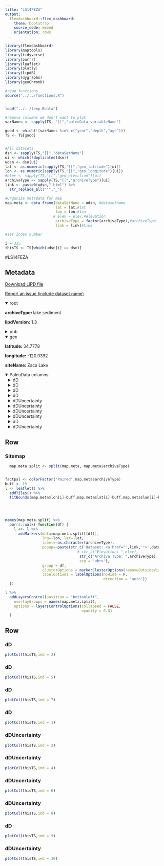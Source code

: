 ```yaml
---
title: "LS14FEZA"
output: 
  flexdashboard::flex_dashboard:
    theme: bootstrap
    source_code: embed
    orientation: rows
---
```


```r
library(flexdashboard)
library(maptools)
library(tidyverse)
library(purrr)
library(leaflet)
library(plotly)
library(lipdR)
library(dygraphs)
library(geoChronR)

#read functions
source("../../functions.R")


load("../../temp.Rdata")

#remove columns we don't want to plot
varNames <- sapply(TS, "[[","paleoData_variableName")

good <- which(!(varNames %in% c("year","depth","age")))
TS <- TS[good]


#All datasets
dsn <- sapply(TS,"[[","dataSetName")
ui <- which(!duplicated(dsn))
udsn <- dsn[ui]
lat <- as.numeric(sapply(TS,"[[","geo_latitude")[ui])
lon <- as.numeric(sapply(TS,"[[","geo_longitude")[ui])
#elev <- sapply(TS,"[[","geo_elevation")[ui]
archiveType <- sapply(TS,"[[","archiveType")[ui]
link <- paste0(udsn,".html") %>% 
  str_replace_all("'","_")

#Organize metadata for map
map.meta <- data.frame(dataSetName = udsn, #datasetname
                       lat = lat,#lat
                       lon = lon,#lon
                      # elev = elev,#elevation
                       archiveType = factor(archiveType),#archiveType
                       link = link)#Link

#set index number

i = 325
thisTS <- TS[which(udsn[i] == dsn)]
```
#LS14FEZA

Metadata {.sidebar}
-------------------------------------
[Download LiPD file](LS14FEZA.lpd)
            

[Report an issue (include dataset name)](https://github.com/nickmckay/LiPDverse/issues)

<details open style="margin-left: 0px">
<summary>root</summary>
<p style="margin-left: 0px"><strong>archiveType: </strong>lake sediment
<p style="margin-left: 0px"><strong>lipdVersion: </strong>1.3
</details>
<details>
<summary>pub</summary>
<details style="margin-left: 10px">
<summary>pub1</summary>
<p style="margin-left: 10px"><strong>author: </strong>Feakins, Sarah J. , Kirby, Matthew E. , Cheetham, Michael I. , Ibarra, Yadira , Zimmerman, Susan R.H.
<p style="margin-left: 10px"><strong>pubYear: </strong>2014
<p style="margin-left: 10px"><strong>DOI: </strong>10.1016/j.orggeochem.2013.10.015
</details>
</details>
<details open style="margin-left: 0px">
<summary>geo</summary>
<p style="margin-left: 0px"><strong>latitude: </strong>34.7778
<p style="margin-left: 0px"><strong>longitude: </strong>-120.0392
<p style="margin-left: 0px"><strong>siteName: </strong>Zaca Lake
</details>
<details open>
<summary>PaleoData columns</summary>
<details style="margin-left: 10px">
<summary>dD</summary>
<p style="margin-left: 10px"><strong>TSid: </strong>LS14FEZA01B
<p style="margin-left: 10px"><strong>variableName: </strong>dD
<p style="margin-left: 10px"><strong>units: </strong>permil
<p style="margin-left: 10px"><strong>description: </strong>biomarkers
<details>
<summary>interpretation</summary>
<details style="margin-left: 20px">
<summary>1</summary>
<p style="margin-left: 20px"><strong>basis: </strong>Downcore variation involved subtle changes in distribution, C22 and C24 covarying and suggesting a similar source, perhaps partially aquatic, with an increase in recent decades perhaps related to indirect fertilization of the lake (Fig. 5a).
<p style="margin-left: 20px"><strong>inferredMaterial: </strong>lake water and soil water
<p style="margin-left: 20px"><strong>rank: </strong>1
<p style="margin-left: 20px"><strong>scope: </strong>isotope
<p style="margin-left: 20px"><strong>variable: </strong>Veg
</details>
</details>
</details>
<details style="margin-left: 10px">
<summary>dD</summary>
<p style="margin-left: 10px"><strong>TSid: </strong>LS14FEZA01C
<p style="margin-left: 10px"><strong>variableName: </strong>dD
<p style="margin-left: 10px"><strong>units: </strong>permil
<p style="margin-left: 10px"><strong>description: </strong>terrestrial biomarker
<details>
<summary>interpretation</summary>
<details style="margin-left: 20px">
<summary>1</summary>
<p style="margin-left: 20px"><strong>basis: </strong>These changes in moisture source have been further linked to SST anomalies (SSTa) in the Kuroshio Extension region of the N Pacific, which exerts steering on atmo- spheric circulation and hence moisture sources to the west coast of N America. ... These positive excursions may be linked to warm Kuroshio Extension SSTa, driv- ing greater amplitude waves in the circulation over the N Pacific entraining subtropical moisture sources but generally associated with drier conditions in coastal southern California. Conversely negative isotopic excursions centered on 300 and 800 yr BP may correspond to more N Pacific moisture flux and wetter conditions in coastal southern California, the former of these perhaps associ- ated with the Little Ice Age. In combination with other proxies recording wet/dry climate regime shifts, the information on mois- ture source from precipitation isotopes may thus be particularly helpful in understanding the dynamical causes of hydroclimate shifts. Warm SST anomaly --> less moisture flux -->more enriched precipitation. "Elevated dD values indi- cate more (sub)tropical moisture sources and/or drier conditions, whereas lower dD values are consistent with N Pacific moisture sources and/or more antecedent precipitation. "
<p style="margin-left: 20px"><strong>interpDirection: </strong>decrease
<p style="margin-left: 20px"><strong>scope: </strong>climate
<p style="margin-left: 20px"><strong>variable: </strong>Moisture flux from the subtropical North Pacific (driven by SST anomalies in the Kuroshio Extension region)
</details>
<details style="margin-left: 20px">
<summary>2</summary>
<p style="margin-left: 20px"><strong>basis: </strong>SEASONALITY: "First, during water uptake, plants are expected to sample the spring growing season precipitation, at the end of the wet season [October-March], as the temperature warms up and before the dry summer months (Feakins and Sessions, 2010; Kahmen et al., 2011; Tipple et al., 2013). During this time, the plants may record the isotopic signature of just a few storms each year heightening variability; however, sedimentary samples integrating a decade might average the signal from > 20 storms. " PARAMETER: "Paleoclimatic interpretation of the precipitation isotopic history recorded in the Crystal Cave has been suggested to record changes in moisture source primarily and local amount effect secondarily (McCabe-Glynn et al., 2013). ... Our record provides an extension of the Crystal Cave isotopic record, from a more southerly coastal location, but likely also records interdecadal variability in the same processes. ... We suggest that the plant leaf wax record preferentially captures spring precipitation isotopic anomalies integrated over decades, providing a sensitive record of atmospheric circulation and moisture source changes. "
<p style="margin-left: 20px"><strong>direction: </strong>positive
<p style="margin-left: 20px"><strong>inferredMaterial: </strong>soil water
<p style="margin-left: 20px"><strong>integrationTimeBasis: </strong>Rapid transfer from plant to sediment is likely within the small, steep-sided watershed, suggesting that the leaf wax record would be capable of reconstructing up to decadal resolution variation in leaf wax dD values.
<p style="margin-left: 20px"><strong>integrationTimeUnits: </strong>years
<p style="margin-left: 20px"><strong>rank: </strong>1
<p style="margin-left: 20px"><strong>scope: </strong>isotope
<p style="margin-left: 20px"><strong>seasonality: </strong>spring
<p style="margin-left: 20px"><strong>variable: </strong>P_isotope
</details>
<details style="margin-left: 20px">
<summary>3</summary>
<p style="margin-left: 20px"><strong>basis: </strong>SEASONALITY: "First, during water uptake, plants are expected to sample the spring growing season precipitation, at the end of the wet season [October-March], as the temperature warms up and before the dry summer months (Feakins and Sessions, 2010; Kahmen et al., 2011; Tipple et al., 2013). During this time, the plants may record the isotopic signature of just a few storms each year heightening variability; however, sedimentary samples integrating a decade might average the signal from > 20 storms. " PARAMETER: "Paleoclimatic interpretation of the precipitation isotopic history recorded in the Crystal Cave has been suggested to record changes in moisture source primarily and local amount effect secondarily (McCabe-Glynn et al., 2013). ... Our record provides an extension of the Crystal Cave isotopic record, from a more southerly coastal location, but likely also records interdecadal variability in the same processes."
<p style="margin-left: 20px"><strong>rank: </strong>2
<p style="margin-left: 20px"><strong>scope: </strong>isotope
<p style="margin-left: 20px"><strong>seasonality: </strong>spring
<p style="margin-left: 20px"><strong>variable: </strong>precipitation amount
</details>
<details style="margin-left: 20px">
<summary>4</summary>
<p style="margin-left: 20px"><strong>basis: </strong>Secondly, plant community changes in the catchment (or other ecological changes) may influence the dD record. Vegetation changes could reasonably have an influence on the mean catchment ewax/precip that lasts for decades, so this mecha- nism might operate too slowly to explain sample-to-sample vari- ability in the sediment, although it may contribute to the multi- decadal variability. We observed abundance variation in homo- logues downcore (Fig. 5), which could be consistent with ecological changes influencing dD values; however, the non-unique chain length distributions of different plant species (Bush and McIner- ney, 2013) make it impossible to draw unique solutions here.
<p style="margin-left: 20px"><strong>rank: </strong>3
<p style="margin-left: 20px"><strong>scope: </strong>isotope
<p style="margin-left: 20px"><strong>variable: </strong>plant community composition
</details>
</details>
</details>
<details style="margin-left: 10px">
<summary>dD</summary>
<p style="margin-left: 10px"><strong>TSid: </strong>LS14FEZA01D
<p style="margin-left: 10px"><strong>variableName: </strong>dD
<p style="margin-left: 10px"><strong>units: </strong>permil
<p style="margin-left: 10px"><strong>description: </strong>terrestrial biomarker
<details>
<summary>interpretation</summary>
<details style="margin-left: 20px">
<summary>1</summary>
<p style="margin-left: 20px"><strong>basis: </strong>These changes in moisture source have been further linked to SST anomalies (SSTa) in the Kuroshio Extension region of the N Pacific, which exerts steering on atmo- spheric circulation and hence moisture sources to the west coast of N America. ... These positive excursions may be linked to warm Kuroshio Extension SSTa, driv- ing greater amplitude waves in the circulation over the N Pacific entraining subtropical moisture sources but generally associated with drier conditions in coastal southern California. Conversely negative isotopic excursions centered on 300 and 800 yr BP may correspond to more N Pacific moisture flux and wetter conditions in coastal southern California, the former of these perhaps associ- ated with the Little Ice Age. In combination with other proxies recording wet/dry climate regime shifts, the information on mois- ture source from precipitation isotopes may thus be particularly helpful in understanding the dynamical causes of hydroclimate shifts. Warm SST anomaly --> less moisture flux -->more enriched precipitation. "Elevated dD values indi- cate more (sub)tropical moisture sources and/or drier conditions, whereas lower dD values are consistent with N Pacific moisture sources and/or more antecedent precipitation. "
<p style="margin-left: 20px"><strong>interpDirection: </strong>decrease
<p style="margin-left: 20px"><strong>scope: </strong>climate
<p style="margin-left: 20px"><strong>variable: </strong>Moisture flux from the subtropical North Pacific (driven by SST anomalies in the Kuroshio Extension region)
</details>
<details style="margin-left: 20px">
<summary>2</summary>
<p style="margin-left: 20px"><strong>basis: </strong>SEASONALITY: "First, during water uptake, plants are expected to sample the spring growing season precipitation, at the end of the wet season [October-March], as the temperature warms up and before the dry summer months (Feakins and Sessions, 2010; Kahmen et al., 2011; Tipple et al., 2013). During this time, the plants may record the isotopic signature of just a few storms each year heightening variability; however, sedimentary samples integrating a decade might average the signal from > 20 storms. " PARAMETER: "Paleoclimatic interpretation of the precipitation isotopic history recorded in the Crystal Cave has been suggested to record changes in moisture source primarily and local amount effect secondarily (McCabe-Glynn et al., 2013). ... Our record provides an extension of the Crystal Cave isotopic record, from a more southerly coastal location, but likely also records interdecadal variability in the same processes. ... We suggest that the plant leaf wax record preferentially captures spring precipitation isotopic anomalies integrated over decades, providing a sensitive record of atmospheric circulation and moisture source changes. "
<p style="margin-left: 20px"><strong>direction: </strong>positive
<p style="margin-left: 20px"><strong>inferredMaterial: </strong>soil water
<p style="margin-left: 20px"><strong>integrationTimeBasis: </strong>Rapid transfer from plant to sediment is likely within the small, steep-sided watershed, suggesting that the leaf wax record would be capable of reconstructing up to decadal resolution variation in leaf wax dD values.
<p style="margin-left: 20px"><strong>integrationTimeUnits: </strong>years
<p style="margin-left: 20px"><strong>rank: </strong>1
<p style="margin-left: 20px"><strong>scope: </strong>isotope
<p style="margin-left: 20px"><strong>seasonality: </strong>spring
<p style="margin-left: 20px"><strong>variable: </strong>P_isotope
</details>
<details style="margin-left: 20px">
<summary>3</summary>
<p style="margin-left: 20px"><strong>basis: </strong>SEASONALITY: "First, during water uptake, plants are expected to sample the spring growing season precipitation, at the end of the wet season [October-March], as the temperature warms up and before the dry summer months (Feakins and Sessions, 2010; Kahmen et al., 2011; Tipple et al., 2013). During this time, the plants may record the isotopic signature of just a few storms each year heightening variability; however, sedimentary samples integrating a decade might average the signal from > 20 storms. " PARAMETER: "Paleoclimatic interpretation of the precipitation isotopic history recorded in the Crystal Cave has been suggested to record changes in moisture source primarily and local amount effect secondarily (McCabe-Glynn et al., 2013). ... Our record provides an extension of the Crystal Cave isotopic record, from a more southerly coastal location, but likely also records interdecadal variability in the same processes."
<p style="margin-left: 20px"><strong>rank: </strong>2
<p style="margin-left: 20px"><strong>scope: </strong>isotope
<p style="margin-left: 20px"><strong>seasonality: </strong>spring
<p style="margin-left: 20px"><strong>variable: </strong>precipitation amount
</details>
<details style="margin-left: 20px">
<summary>4</summary>
<p style="margin-left: 20px"><strong>basis: </strong>Secondly, plant community changes in the catchment (or other ecological changes) may influence the dD record. Vegetation changes could reasonably have an influence on the mean catchment ewax/precip that lasts for decades, so this mecha- nism might operate too slowly to explain sample-to-sample vari- ability in the sediment, although it may contribute to the multi- decadal variability. We observed abundance variation in homo- logues downcore (Fig. 5), which could be consistent with ecological changes influencing dD values; however, the non-unique chain length distributions of different plant species (Bush and McIner- ney, 2013) make it impossible to draw unique solutions here.
<p style="margin-left: 20px"><strong>rank: </strong>3
<p style="margin-left: 20px"><strong>scope: </strong>isotope
<p style="margin-left: 20px"><strong>variable: </strong>plant community composition
</details>
</details>
</details>
<details style="margin-left: 10px">
<summary>dD</summary>
<p style="margin-left: 10px"><strong>TSid: </strong>LS14FEZA01F
<p style="margin-left: 10px"><strong>variableName: </strong>dD
<p style="margin-left: 10px"><strong>units: </strong>permil
<p style="margin-left: 10px"><strong>description: </strong>biomarkers
<details>
<summary>interpretation</summary>
<details style="margin-left: 20px">
<summary>1</summary>
<p style="margin-left: 20px"><strong>inferredMaterial: </strong>not interpreted
<p style="margin-left: 20px"><strong>scope: </strong>isotope
</details>
</details>
</details>
<details style="margin-left: 10px">
<summary>dDUncertainty</summary>
<p style="margin-left: 10px"><strong>TSid: </strong>LPDd239c4652
<p style="margin-left: 10px"><strong>variableName: </strong>dDUncertainty
<p style="margin-left: 10px"><strong>description: </strong>stdev of d2H measurements
</details>
<details style="margin-left: 10px">
<summary>dDUncertainty</summary>
<p style="margin-left: 10px"><strong>TSid: </strong>LPDd72fd146
<p style="margin-left: 10px"><strong>variableName: </strong>dDUncertainty
<p style="margin-left: 10px"><strong>description: </strong>stdev of d2H measurements
</details>
<details style="margin-left: 10px">
<summary>dDUncertainty</summary>
<p style="margin-left: 10px"><strong>TSid: </strong>LPD9e7bf79e
<p style="margin-left: 10px"><strong>variableName: </strong>dDUncertainty
<p style="margin-left: 10px"><strong>description: </strong>stdev of d2H measurements
</details>
<details style="margin-left: 10px">
<summary>dDUncertainty</summary>
<p style="margin-left: 10px"><strong>TSid: </strong>LPD9e7bf79e2
<p style="margin-left: 10px"><strong>variableName: </strong>dDUncertainty
<p style="margin-left: 10px"><strong>description: </strong>stdev of d2H measurements
</details>
<details style="margin-left: 10px">
<summary>dD</summary>
<p style="margin-left: 10px"><strong>TSid: </strong>LS14FEZA01E
<p style="margin-left: 10px"><strong>variableName: </strong>dD
<p style="margin-left: 10px"><strong>units: </strong>permil
<p style="margin-left: 10px"><strong>description: </strong>biomarkers
<details>
<summary>interpretation</summary>
<details style="margin-left: 20px">
<summary>1</summary>
<p style="margin-left: 20px"><strong>inferredMaterial: </strong>not interpreted
<p style="margin-left: 20px"><strong>scope: </strong>isotope
</details>
</details>
</details>
<details style="margin-left: 10px">
<summary>dDUncertainty</summary>
<p style="margin-left: 10px"><strong>TSid: </strong>LPDd239c465
<p style="margin-left: 10px"><strong>variableName: </strong>dDUncertainty
<p style="margin-left: 10px"><strong>description: </strong>stdev of d2H measurements
</details>

Row
-----------------------------------------------------------------------

### Sitemap

```r
  map.meta.split <- split(map.meta, map.meta$archiveType)


factpal <- colorFactor("Paired",map.meta$archiveType)
buff <- 15
l <- leaflet() %>% 
  addTiles() %>% 
  fitBounds(map.meta$lon[i]-buff,map.meta$lat[i]-buff,map.meta$lon[i]+buff,map.meta$lat[i]+buff)
  

  
  
names(map.meta.split) %>%
  purrr::walk( function(df) {
    l <<- l %>%
      addMarkers(data=map.meta.split[[df]],
                 lng=~lon, lat=~lat,
                 label=~as.character(archiveType),
                 popup=~paste(str_c('Dataset: <a href="',link,'">',dataSetName,'</a>'),
                                 # str_c("Elevation: ",elev),
                                  str_c("Archive Type: ",archiveType),
                                  sep = "<br>"),
                 group = df,
                 clusterOptions = markerClusterOptions(removeOutsideVisibleBounds = F),
                 labelOptions = labelOptions(noHide = F,
                                             direction = 'auto'))
  })

l %>%
  addLayersControl(position = "bottomleft",
    overlayGroups = names(map.meta.split),
    options = layersControlOptions(collapsed = FALSE,
                                   opacity = 0.8)
  )
```

Row {.tabset .tabset-fade}
-----------------------------------------------------------------------

### dD
```r
plotCol(thisTS,ind = 3)
```

### dD
```r
plotCol(thisTS,ind = 5)
```

### dD
```r
plotCol(thisTS,ind = 7)
```

### dD
```r
plotCol(thisTS,ind = 1)
```

### dDUncertainty
```r
plotCol(thisTS,ind = 2)
```

### dDUncertainty
```r
plotCol(thisTS,ind = 4)
```

### dDUncertainty
```r
plotCol(thisTS,ind = 6)
```

### dDUncertainty
```r
plotCol(thisTS,ind = 8)
```

### dD
```r
plotCol(thisTS,ind = 9)
```

### dDUncertainty
```r
plotCol(thisTS,ind = 10)
```
